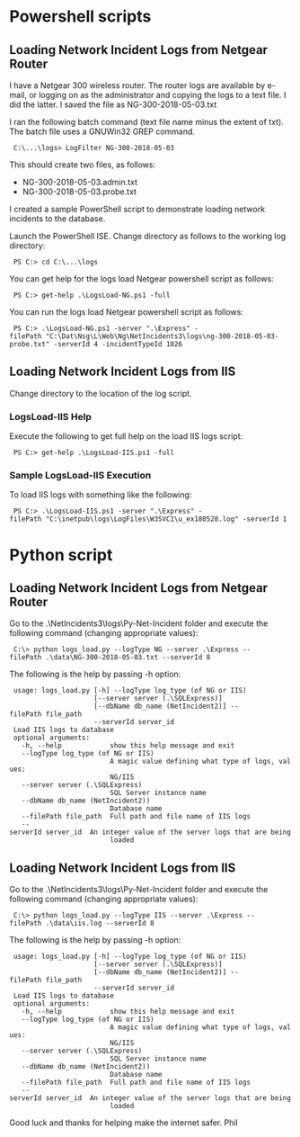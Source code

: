 = Powershell scripts =

== Loading Network Incident Logs from Netgear Router ==
I have a Netgear 300 wireless router.  The router logs are available by e-mail, or logging on as the administrator and copying the logs to a text file.  I did the latter.  I saved the file as NG-300-2018-05-03.txt

I ran the following batch command (text file name minus the extent of txt).  The batch file uses a GNUWin32 GREP command.

  C:\...\logs> LogFilter NG-300-2018-05-03

This should create two files, as follows: 

* NG-300-2018-05-03.admin.txt
* NG-300-2018-05-03.probe.txt

I created a sample PowerShell script to demonstrate loading network incidents to the database.

Launch the PowerShell ISE.  Change directory as follows to the working log directory:

  PS C:> cd C:\...\logs

You can get help for the logs load Netgear powershell script as follows:

  PS C:> get-help .\LogsLoad-NG.ps1 -full

You can run the logs load Netgear powershell script as follows:

  PS C:> .\LogsLoad-NG.ps1 -server ".\Express" -filePath "C:\Dat\Nsg\L\Web\Ng\NetIncidents3\logs\ng-300-2018-05-03-probe.txt" -serverId 4 -incidentTypeId 1026

== Loading Network Incident Logs from IIS ==

Change directory to the location of the log script.

=== LogsLoad-IIS Help ===

Execute the following to get full help on the load IIS logs script:

  PS C:> get-help .\LogsLoad-IIS.ps1 -full

=== Sample LogsLoad-IIS Execution ===

To load IIS logs with something like the following:

  PS C:> .\LogsLoad-IIS.ps1 -server ".\Express" -filePath "C:\inetpub\logs\LogFiles\W3SVC1\u_ex180528.log" -serverId 1

= Python script =

== Loading Network Incident Logs from Netgear Router ==

Go to the .\NetIncidents3\logs\Py-Net-Incident folder and execute the following command (changing appropriate values):

  C:\> python logs_load.py --logType NG --server .\Express --filePath .\data\NG-300-2018-05-03.txt --serverId 8

The following is the help by passing -h option:

  usage: logs_load.py [-h] --logType log_type (of NG or IIS)
                      [--server server (.\SQLExpress)]
                      [--dbName db_name (NetIncident2)] --filePath file_path
                      --serverId server_id
  Load IIS logs to database
  optional arguments:
    -h, --help            show this help message and exit
    --logType log_type (of NG or IIS)
                          A magic value defining what type of logs, values:
                          NG/IIS
    --server server (.\SQLExpress)
                          SQL Server instance name
    --dbName db_name (NetIncident2))
                          Database name
    --filePath file_path  Full path and file name of IIS logs
    --serverId server_id  An integer value of the server logs that are being
                          loaded

== Loading Network Incident Logs from IIS ==

Go to the .\NetIncidents3\logs\Py-Net-Incident folder and execute the following command (changing appropriate values):

  C:\> python logs_load.py --logType IIS --server .\Express --filePath .\data\iis.log --serverId 8

The following is the help by passing -h option:

  usage: logs_load.py [-h] --logType log_type (of NG or IIS)
                      [--server server (.\SQLExpress)]
                      [--dbName db_name (NetIncident2)] --filePath file_path
                      --serverId server_id
  Load IIS logs to database
  optional arguments:
    -h, --help            show this help message and exit
    --logType log_type (of NG or IIS)
                          A magic value defining what type of logs, values:
                          NG/IIS
    --server server (.\SQLExpress)
                          SQL Server instance name
    --dbName db_name (NetIncident2))
                          Database name
    --filePath file_path  Full path and file name of IIS logs
    --serverId server_id  An integer value of the server logs that are being
                          loaded

Good luck and thanks for helping make the internet safer.
Phil
